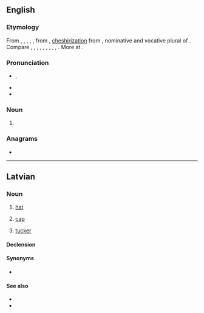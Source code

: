 {{also|Mice|micë|miče|míče}}
==English==

===Etymology===
From {{inh|en|enm|mys}}, {{m|enm|mice}}, {{m|enm|muis}}, {{m|enm|mise}}, {{m|enm|mis}}, from {{inh|en|ang|mȳs|t=mice}}, [[cheshirization]] from {{inh|en|gem-pro|*mūsiz|t=mice}}, nominative and vocative plural of {{der|en|gem-pro|*mūs|t=mouse}}. Compare {{cog|sco|mice}}, {{m|sco|mise}}, {{m|sco|myse}}, {{m|sco|myce|t=mice}}, {{cog|fy|mûzen|t=mice}}, {{cog|nl|muizen|t=mice}}, {{cog|de|Mäuse|t=mice}}, {{cog|sv|möss|t=mice}}, {{cog|fo|mýs|t=mice}}, {{cog|is|mýs|t=mice}}. More at {{l|en|mouse}}.

===Pronunciation===
* {{enPR|mīs}}, {{IPA|en|/maɪs/}}
* {{audio|en|LL-Q1860 (eng)-Vealhurl-mice.wav |Audio (UK)}}
* {{rhymes|en|aɪs}}

===Noun===
{{head|en|noun form}}

# {{en-irregular plural of|mouse}}

===Anagrams===
* {{anagrams|en|a=ceim|ICEM|ICME|cemi|emic}}
{{cln|en|plurals with umlaut}}

----

==Latvian==

===Noun===
{{lv-noun|f|5th}}

# {{lb|lv|colloquial}} [[hat]]
# {{lb|lv|colloquial}} [[cap]]
# {{lb|lv|colloquial}} [[tucker]]

====Declension====
{{lv-decl-noun|mi|e|5th||c|č}}

====Synonyms====
* {{l|lv|aube}}

====See also====
* {{l|lv|cepure|g=f}}
* {{l|lv|platmale|g=f}}